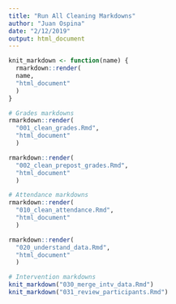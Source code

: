 ```yaml
---
title: "Run All Cleaning Markdowns"
author: "Juan Ospina"
date: "2/12/2019"
output: html_document
---
```


```r
knit_markdown <- function(name) {
  rmarkdown::render(
  name, 
  "html_document"
  )
}

# Grades markdowns
rmarkdown::render(
  "001_clean_grades.Rmd", 
  "html_document"
  )

rmarkdown::render(
  "002_clean_prepost_grades.Rmd", 
  "html_document"
  )

# Attendance markdowns
rmarkdown::render(
  "010_clean_attendance.Rmd", 
  "html_document"
  )

rmarkdown::render(
  "020_understand_data.Rmd", 
  "html_document"
  )

# Intervention markdowns
knit_markdown("030_merge_intv_data.Rmd")
knit_markdown("031_review_participants.Rmd")

```

